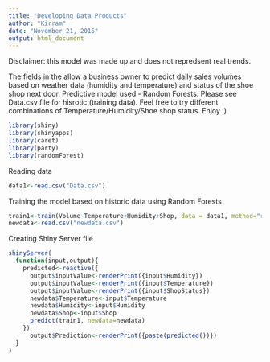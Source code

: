 ```yaml
---
title: "Developing Data Products"
author: "Kirram"
date: "November 21, 2015"
output: html_document
---
```

Disclaimer: this model was made up and does not repredsent real trends. 

The fields in the  allow a business owner to predict daily sales volumes based on weather data (humidity and temperature) and status of the shoe shop next door. Predictive model used - Random Forests. Please see Data.csv file for hisrotic (training data). Feel free to try different combinations of Temperature/Humidity/Shoe shop status. Enjoy :)

```r

library(shiny)
library(shinyapps)
library(caret)
library(party)
library(randomForest)
```

Reading data

```r
data1<-read.csv("Data.csv")
```

Training the model based on historic data using Random Forests
```r
train1<-train(Volume~Temperature+Humidity+Shop, data = data1, method="rf")
newdata<-read.csv("newdata.csv")
```

Creating Shiny Server file

```r
shinyServer(
  function(input,output){
    predicted<-reactive({
      output$inputValue<-renderPrint({input$Humidity})
      output$inputValue<-renderPrint({input$Temperature})
      output$inputValue<-renderPrint({input$ShopStatus})
      newdata$Temperature<-input$Temperature
      newdata$Humidity<-input$Humidity
      newdata$Shop<-input$Shop
      predict(train1, newdata=newdata)
    })
      output$Prediction<-renderPrint({paste(predicted())})
  }
)
```
